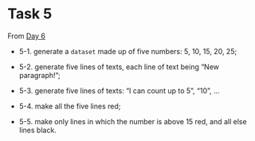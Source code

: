 # Task 5{#task5}

From [Day 6](https://observablehq.com/@hongtaoh/day-six)

- 5-1. generate a `dataset` made up of five numbers: 5, 10, 15, 20, 25;

- 5-2. generate five lines of texts, each line of text being "New paragraph!";

- 5-3. generate five lines of texts: "I can count up to 5", "10", ...

- 5-4. make all the five lines red;

- 5-5. make only lines in which the number is above 15 red, and all else lines black.

